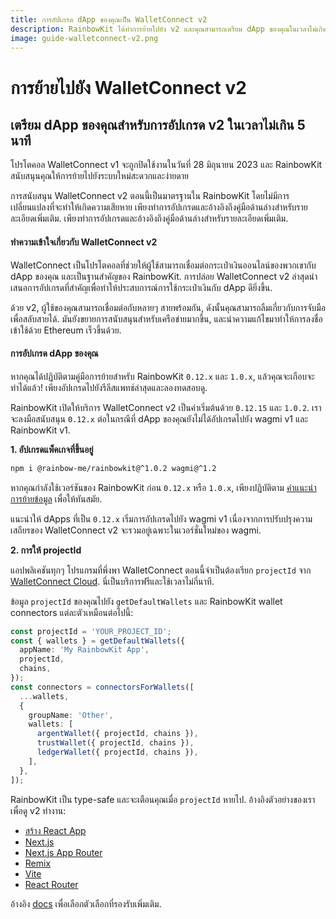 ```yaml
---
title: การอัปเกรด dApp ของคุณเป็น WalletConnect v2
description: RainbowKit ได้ทำการย้ายไปยัง v2 และคุณสามารถเตรียม dApp ของคุณในเวลาไม่เกิน 5 นาที
image: guide-walletconnect-v2.png
---
```


# การย้ายไปยัง WalletConnect v2

## เตรียม dApp ของคุณสำหรับการอัปเกรด v2 ในเวลาไม่เกิน 5 นาที

โปรโตคอล WalletConnect v1 จะถูกปิดใช้งานในวันที่ 28 มิถุนายน 2023 และ RainbowKit สนับสนุนคุณให้การย้ายไปยังระบบใหม่สะดวกและง่ายดาย

การสนับสนุน WalletConnect v2 ตอนนี้เป็นมาตรฐานใน RainbowKit โดยไม่มีการเปลี่ยนแปลงที่จะทำให้เกิดความเสียหาย เพียงทำการอัปเกรดและอ้างอิงถึงคู่มือด้านล่างสำหรับรายละเอียดเพิ่มเติม. เพียงทำการอัปเกรดและอ้างอิงถึงคู่มือด้านล่างสำหรับรายละเอียดเพิ่มเติม.

#### ทำความเข้าใจเกี่ยวกับ WalletConnect v2

WalletConnect เป็นโปรโตคอลที่ช่วยให้ผู้ใช้สามารถเชื่อมต่อกระเป๋าเงินออนไลน์ของพวกเขากับ dApp ของคุณ และเป็นฐานสำคัญของ RainbowKit. การปล่อย WalletConnect v2 ล่าสุดนำเสนอการอัปเกรดที่สำคัญเพื่อทำให้ประสบการณ์การใช้กระเป๋าเงินกับ dApp ดียิ่งขึ้น.

ด้วย v2, ผู้ใช้ของคุณสามารถเชื่อมต่อกับหลายๆ สายพร้อมกัน, ดังนั้นคุณสามารถลืมเกี่ยวกับการจับมือเพื่อสลับสายได้. มันยังขยายการสนับสนุนสำหรับเครือข่ายมากขึ้น, และนำความแก้ไขมาทำให้การลงชื่อเข้าใช้ด้วย Ethereum เร็วขึ้นด้วย.

#### การอัปเกรด dApp ของคุณ

หากคุณได้ปฏิบัติตามคู่มือการย้ายสำหรับ RainbowKit `0.12.x` และ `1.0.x`, แล้วคุณจะเกือบจะทำได้แล้ว! เพียงอัปเกรดไปยังรีลีสแพทช์ล่าสุดและลองทดสอบดู.

RainbowKit เปิดให้บริการ WalletConnect v2 เป็นค่าเริ่มต้นด้วย `0.12.15` และ `1.0.2`. เราจะลงมือสนับสนุน `0.12.x` ต่อในกรณีที่ dApp ของคุณยังไม่ได้อัปเกรดไปยัง wagmi v1 และ RainbowKit v1.

**1. อัปเกรดแพ็คเกจที่ขึ้นอยู่**

```bash
npm i @rainbow-me/rainbowkit@^1.0.2 wagmi@^1.2
```

หากคุณกำลังใช้เวอร์ชันของ RainbowKit ก่อน `0.12.x` หรือ `1.0.x`, เพียงปฏิบัติตาม [คำแนะนำการย้ายข้อมูล](/docs/migration-guide) เพื่อให้ทันสมัย.

แนะนำให้ dApps ที่เป็น `0.12.x` เริ่มการอัปเกรดไปยัง wagmi v1 เนื่องจากการปรับปรุงความเสถียรของ WalletConnect v2 จะรวมอยู่เฉพาะในเวอร์ชั่นใหม่ของ wagmi.

**2. การให้ projectId**

แอปพลิเคชันทุกๆ โปรแกรมที่พึ่งพา WalletConnect ตอนนี้จำเป็นต้องเรียก `projectId` จาก [WalletConnect Cloud](https://cloud.walletconnect.com/). นี่เป็นบริการฟรีและใช้เวลาไม่กี่นาที.

ข้อมูล `projectId` ของคุณไปยัง `getDefaultWallets` และ RainbowKit wallet connectors แต่ละตัวเหมือนต่อไปนี้:

```ts
const projectId = 'YOUR_PROJECT_ID';
const { wallets } = getDefaultWallets({
  appName: 'My RainbowKit App',
  projectId,
  chains,
});
const connectors = connectorsForWallets([
  ...wallets,
  {
    groupName: 'Other',
    wallets: [
      argentWallet({ projectId, chains }),
      trustWallet({ projectId, chains }),
      ledgerWallet({ projectId, chains }),
    ],
  },
]);
```

RainbowKit เป็น type-safe และจะเตือนคุณเมื่อ `projectId` หายไป. อ้างอิงตัวอย่างของเราเพื่อดู v2 ทำงาน:

- [สร้าง React App](https://codesandbox.io/p/sandbox/github/rainbow-me/rainbowkit/tree/main/examples/with-create-react-app)
- [Next.js](https://codesandbox.io/p/sandbox/github/rainbow-me/rainbowkit/tree/main/examples/with-next)
- [Next.js App Router](https://codesandbox.io/p/sandbox/github/rainbow-me/rainbowkit/tree/main/examples/with-next-app)
- [Remix](https://codesandbox.io/p/sandbox/github/rainbow-me/rainbowkit/tree/main/examples/with-remix)
- [Vite](https://codesandbox.io/p/sandbox/github/rainbow-me/rainbowkit/tree/main/examples/with-vite)
- [React Router](https://codesandbox.io/p/sandbox/github/rainbow-me/rainbowkit/tree/main/examples/with-react-router)

อ้างอิง [docs](https://www.rainbowkit.com/docs/custom-wallet-list#walletconnect) เพื่อเลือกตัวเลือกที่รองรับเพิ่มเติม.
